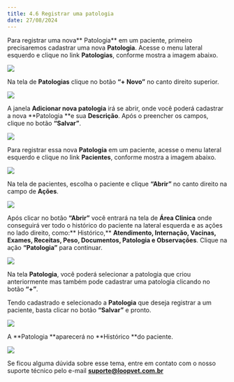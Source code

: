 ```yaml
---
title: 4.6 Registrar uma patologia
date: 27/08/2024
---
```


Para registrar uma nova** Patologia** em um paciente, primeiro precisaremos cadastrar uma nova **Patologia**. Acesse o menu lateral esquerdo e clique no link **Patologias**, conforme mostra a imagem abaixo.

<img src="/imagem-1.0-link-patologias.webp" />

Na tela de **Patologias** clique no botão **“+ Novo”** no canto direito superior.

<img src="/imagem-1.1-tela-patologias.webp" />

A janela **Adicionar nova patologia** irá se abrir, onde você poderá cadastrar a nova **Patologia **e sua **Descrição**. Após o preencher os campos, clique no botão **“Salvar”**.

<img src="/imagem-1.2-adicionar-nova-patologia.webp" />

Para registrar essa nova **Patologia** em um paciente, acesse o menu lateral esquerdo e clique no link **Pacientes**, conforme mostra a imagem abaixo.

<img src="/imagem-1.3-link-pacientes.webp" />

Na tela de pacientes, escolha o paciente e clique **“Abrir”** no canto direito na campo de **Ações**.

<img src="/imagem-1.4-tela-pacientes.webp" />

Após clicar no botão **“Abrir”** você entrará na tela de **Área Clinica** onde conseguirá ver todo o histórico do paciente na lateral esquerda e as ações no lado direito, como:** Histórico,** **Atendimento, Internação, Vacinas, Exames, Receitas, Peso, Documentos, Patologia e Observações**. Clique na ação **“Patologia”** para continuar.

<img src="/imagem-1.5-tela-area-clinica.webp" />

Na tela **Patologia**, você poderá selecionar a patologia que criou anteriormente mas também pode cadastrar uma patologia clicando no botão **“+”**.

Tendo cadastrado e selecionado a **Patologia** que deseja registrar a um paciente, basta clicar no botão **“Salvar”** e pronto.

<img src="/imagem-1.6-tela-patologia.webp" />

A **Patologia **aparecerá no **Histórico **do paciente.

<img src="/imagem-1.7-historico-tela-area-clinica.webp" />

Se ficou alguma dúvida sobre esse tema, entre em contato com o nosso suporte técnico pelo e-mail **suporte@loopvet.com.br**
